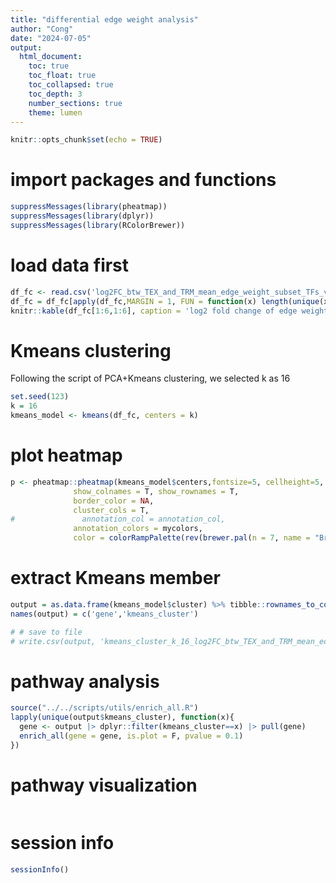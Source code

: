 ```yaml
---
title: "differential edge weight analysis"
author: "Cong"
date: "2024-07-05"
output: 
  html_document:
    toc: true
    toc_float: true
    toc_collapsed: true
    toc_depth: 3
    number_sections: true
    theme: lumen
---
```


```r
knitr::opts_chunk$set(echo = TRUE)
```

# import packages and functions
```r
suppressMessages(library(pheatmap))
suppressMessages(library(dplyr))
suppressMessages(library(RColorBrewer))

```

# load data first
```r
df_fc <- read.csv('log2FC_btw_TEX_and_TRM_mean_edge_weight_subset_TFs_v2_top500_genes.csv', row.names = 1)
df_fc = df_fc[apply(df_fc,MARGIN = 1, FUN = function(x) length(unique(x)) > 1),apply(df_fc,MARGIN = 2, FUN = function(x) length(unique(x)) > 1)] # filter out rows and columns with all zeros
knitr::kable(df_fc[1:6,1:6], caption = 'log2 fold change of edge weight betweeen TEXterm and TRM') |> kableExtra::kable_styling(latex_options = 'scale_down') 

```

# Kmeans clustering
Following the script of PCA+Kmeans clustering, we selected k as 16
```r
set.seed(123)
k = 16
kmeans_model <- kmeans(df_fc, centers = k)
```

# plot heatmap
```r
p <- pheatmap::pheatmap(kmeans_model$centers,fontsize=5, cellheight=5, cellwidth=5,
              show_colnames = T, show_rownames = T, 
              border_color = NA,
              cluster_cols = T,
#               annotation_col = annotation_col, 
              annotation_colors = mycolors,
              color = colorRampPalette(rev(brewer.pal(n = 7, name = "BrBG")))(20))
```

# extract Kmeans member
```r
output = as.data.frame(kmeans_model$cluster) %>% tibble::rownames_to_column('gene')
names(output) = c('gene','kmeans_cluster')

# # save to file
# write.csv(output, 'kmeans_cluster_k_16_log2FC_btw_TEX_and_TRM_mean_edge_weight_top500_subset_TFs_v2_v2_ordered_by_group.csv') 
```

# pathway analysis
```r
source("../../scripts/utils/enrich_all.R")
lapply(unique(output$kmeans_cluster), function(x){
  gene <- output |> dplyr::filter(kmeans_cluster==x) |> pull(gene)
  enrich_all(gene = gene, is.plot = F, pvalue = 0.1)
})

```


# pathway visualization
```r

```


# session info
```r
sessionInfo()
```

